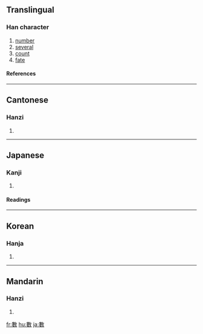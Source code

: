 {{see|数}}

==Translingual==
===Han character===
{{Han char|rn=66|rad=攴|as=11|sn=15|four=5844<sub>0</sub>|canj=中女人大 (LVOK)}}
# [[number]]
# [[several]]
# [[count]]
# [[fate]]
====References====
{{Han ref|kx=0475.040|dkj=13363|dj=0829.070|hdz=21474.010|uh=6578|ud=25976|bh=BCC6|bd=48326}}
----
==Cantonese==
===Hanzi===
{{yue-hanzi|jyut=|y=sou2, sou3}}
# {{defn|Cantonese}}
----
==Japanese==
===Kanji===
{{ja-kanji|grade=|rs=攴11}}
# {{defn|Japanese}} 
====Readings====
{{ja-readings|on=[[すう]] (sū), [[しゅ]] (shu)|kun=[[かぞえる]] (kazoeru), [[かず]] (kazu)}}
----
==Korean==
===Hanja===
{{ko-hanja|hangeul=[[수]], [[삭]]|eumhun=|rv=su, sak|mr=su, sak|y=swu, sak}}
# {{defn|Korean}}
----
==Mandarin==
===Hanzi===
{{cmn-hanzi|sim=数|pin=[[shù]] ([[shu4]])|wg=shu<sup>4</sup>}}
# {{defn|Mandarin}}

[[fr:數]]
[[hu:數]]
[[ja:數]]
